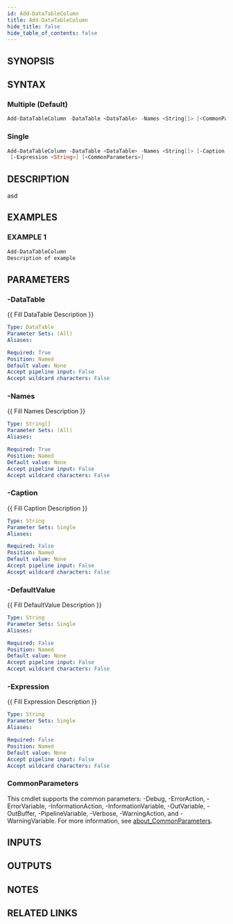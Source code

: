 ```yaml
---
id: Add-DataTableColumn
title: Add-DataTableColumn
hide_title: false
hide_table_of_contents: false
---
```


## SYNOPSIS

## SYNTAX

### Multiple (Default)

```powershell
Add-DataTableColumn -DataTable <DataTable> -Names <String[]> [<CommonParameters>]
```

### Single

```powershell
Add-DataTableColumn -DataTable <DataTable> -Names <String[]> [-Caption <String>] [-DefaultValue <String>]
 [-Expression <String>] [<CommonParameters>]
```

## DESCRIPTION

asd

## EXAMPLES

### EXAMPLE 1

```powershell
Add-DataTableColumn
Description of example
```

## PARAMETERS

### -DataTable

{{ Fill DataTable Description }}

```yaml
Type: DataTable
Parameter Sets: (All)
Aliases:

Required: True
Position: Named
Default value: None
Accept pipeline input: False
Accept wildcard characters: False
```

### -Names

{{ Fill Names Description }}

```yaml
Type: String[]
Parameter Sets: (All)
Aliases:

Required: True
Position: Named
Default value: None
Accept pipeline input: False
Accept wildcard characters: False
```

### -Caption

{{ Fill Caption Description }}

```yaml
Type: String
Parameter Sets: Single
Aliases:

Required: False
Position: Named
Default value: None
Accept pipeline input: False
Accept wildcard characters: False
```

### -DefaultValue

{{ Fill DefaultValue Description }}

```yaml
Type: String
Parameter Sets: Single
Aliases:

Required: False
Position: Named
Default value: None
Accept pipeline input: False
Accept wildcard characters: False
```

### -Expression

{{ Fill Expression Description }}

```yaml
Type: String
Parameter Sets: Single
Aliases:

Required: False
Position: Named
Default value: None
Accept pipeline input: False
Accept wildcard characters: False
```

### CommonParameters

This cmdlet supports the common parameters: -Debug, -ErrorAction, -ErrorVariable, -InformationAction, -InformationVariable, -OutVariable, -OutBuffer, -PipelineVariable, -Verbose, -WarningAction, and -WarningVariable. For more information, see [about_CommonParameters](http://go.microsoft.com/fwlink/?LinkID=113216).

## INPUTS

## OUTPUTS

## NOTES

## RELATED LINKS
